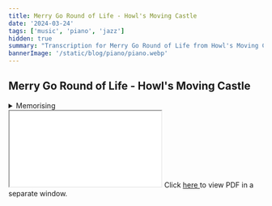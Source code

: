 ```yaml
---
title: Merry Go Round of Life - Howl's Moving Castle
date: '2024-03-24'
tags: ['music', 'piano', 'jazz']
hidden: true
summary: "Transcription for Merry Go Round of Life from Howl's Moving Castle"
bannerImage: '/static/blog/piano/piano.webp'
---
```


## Merry Go Round of Life - Howl's Moving Castle

<details closed="true">
<summary>Memorising</summary>
- Form A: 16 bars
  - 1st time
    - 8 bars Gm har
      - i iv V i
      - Harmonic Minor (vi ii V) bIII
    - 4 bars Dm har
      - Harmonice Minor i ii V i
    - 4 bars Gm
      - v bIII ii vp3
  - 2nd time
    - from bar 5-8, Major ii-V-I to Aeolian Cadence then (v-i) to iv in Dm har
    - from bar 15-16, iip3 vp3
- Bridge: 3 bars
  - Still in Gm, vp3 vp3 vp3
- Form B: 
    - 2 x 4 bars Bb
      - ii V I
    - 2 x 4 bars Dm har
      - i V
    - 4 bars Gm har
      - V i
    - 4 bars F
      - V I
    - 4 bars Dm har
      - (V) (V) V
    - 4 bars Gm nat
      - iv i iv i vp3
</details>

<iframe
  src="/static/blog/piano/merry-go-round-of-life.pdf"
  style={{ width: "100%", height: "1400px", border: "none" }}
  title="Embedded PDF"></iframe>


<span>
Click <a href="/static/blog/piano/merry-go-round-of-life.pdf" target="_blank">
here
</a> to view PDF in a separate window. 
</span>
